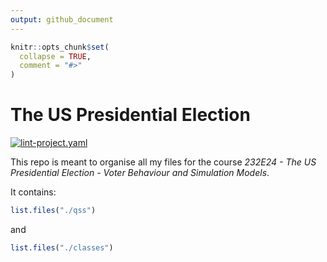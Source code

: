 ```yaml
---
output: github_document
---
```


<!-- README.md is generated from README.Rmd. Please edit that file -->

```r
knitr::opts_chunk$set(
  collapse = TRUE,
  comment = "#>"
)
```

# The US Presidential Election

<!-- badges: start -->
[![lint-project.yaml](https://github.com/aleksanderbl29/US_pre_elec/actions/workflows/lint-project.yaml/badge.svg)](https://github.com/aleksanderbl29/pol_geo_ds/actions/workflows/lint-project.yaml)
<!-- badges: end -->

This repo is meant to organise all my files for the course *232E24 - The US Presidential Election - Voter Behaviour and Simulation Models*.

It contains:

```r
list.files("./qss")
```

and

```r
list.files("./classes")
```
